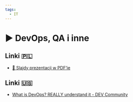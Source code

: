 ```yaml
---
tags:
  - IT
---
```



# ▶️ DevOps, QA i inne

<VimeoPlayer videoId="743738049" />

## Linki 🇵🇱

- [📄 Slajdy prezentacji w PDF’ie](/download/slidev/1-1-4-devops-qa-i-inne.pdf)

## Linki 🇺🇸

- [What is DevOps? REALLY understand it - DEV Community](https://dev.to/techworld_with_nana/what-is-devops-really-understand-it-29j7)
